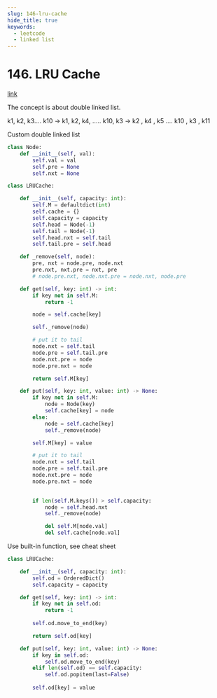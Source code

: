 ```yaml
---
slug: 146-lru-cache
hide_title: true
keywords:
  - leetcode
  - linked list
---
```


# 146. LRU Cache

[link](https://leetcode.com/problems/lru-cache/description/)


The concept is about double linked list.

k1, k2, k3.... k10 -> k1, k2, k4, ..... k10, k3 ->  k2 , k4 , k5 .... k10 , k3 , k11

Custom double linked list

```python
class Node:
    def __init__(self, val):
        self.val = val
        self.pre = None
        self.nxt = None

class LRUCache:

    def __init__(self, capacity: int):
        self.M = defaultdict(int)
        self.cache = {}
        self.capacity = capacity
        self.head = Node(-1)
        self.tail = Node(-1)
        self.head.nxt = self.tail
        self.tail.pre = self.head

    def _remove(self, node):
        pre, nxt = node.pre, node.nxt
        pre.nxt, nxt.pre = nxt, pre
        # node.pre.nxt, node.nxt.pre = node.nxt, node.pre

    def get(self, key: int) -> int:
        if key not in self.M:
            return -1

        node = self.cache[key]

        self._remove(node)

        # put it to tail
        node.nxt = self.tail
        node.pre = self.tail.pre
        node.nxt.pre = node
        node.pre.nxt = node

        return self.M[key]

    def put(self, key: int, value: int) -> None:
        if key not in self.M:
            node = Node(key)
            self.cache[key] = node
        else:
            node = self.cache[key]
            self._remove(node)

        self.M[key] = value

        # put it to tail
        node.nxt = self.tail
        node.pre = self.tail.pre
        node.nxt.pre = node
        node.pre.nxt = node
        

        if len(self.M.keys()) > self.capacity:
            node = self.head.nxt
            self._remove(node)

            del self.M[node.val]
            del self.cache[node.val]

```



Use built-in function, see cheat sheet

```python
class LRUCache:

    def __init__(self, capacity: int):
        self.od = OrderedDict()
        self.capacity = capacity

    def get(self, key: int) -> int:
        if key not in self.od:
            return -1
        
        self.od.move_to_end(key)

        return self.od[key]

    def put(self, key: int, value: int) -> None:
        if key in self.od:
            self.od.move_to_end(key)
        elif len(self.od) == self.capacity:
            self.od.popitem(last=False)
        
        self.od[key] = value
        
```
